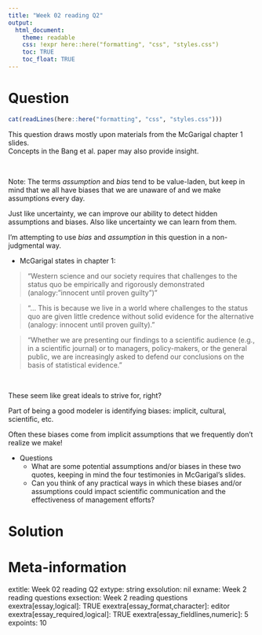 ```yaml
---
title: "Week 02 reading Q2"
output:  
  html_document:
    theme: readable
    css: !expr here::here("formatting", "css", "styles.css")
    toc: TRUE
    toc_float: TRUE
---
```




Question
========

```r
cat(readLines(here::here("formatting", "css", "styles.css")))
```

<div class="blackborder">
This question draws mostly upon materials from the McGarigal chapter 1 slides.  
Concepts in the Bang et al. paper may also provide insight.
</div>

<br>

<div class="redborder">
Note: The terms *assumption* and *bias* tend to be value-laden, but keep in mind that we all have biases that we are unaware of and we make assumptions every day.

Just like uncertainty, we can improve our ability to detect hidden assumptions and biases.  Also like uncertainty we can learn from them.

I'm attempting to use *bias* and *assumption* in this question in a non-judgmental way.
</div>




- McGarigal states in chapter 1:

> "Western science and our society requires that challenges to the status quo be empirically and rigorously demonstrated (analogy: "innocent until proven guilty")"

> "... This is because we live in a world where challenges to the status quo are given little credence without solid evidence for the alternative (analogy: innocent until proven guilty)."

> "Whether we are presenting our findings to a scientific audience (e.g., in a scientific journal) or to managers, policy-makers, or the general public, we are increasingly asked to defend our conclusions on the basis of statistical evidence."

<br>

These seem like great ideals to strive for, right?

Part of being a good modeler is identifying biases: implicit, cultural, scientific, etc.

Often these biases come from implicit assumptions that we frequently don't realize we make!



- Questions
  - What are some potential assumptions and/or biases in these two quotes, keeping in mind the four testimonies in McGarigal's slides.
  - Can you think of any practical ways in which these biases and/or assumptions could impact scientific communication and the effectiveness of management efforts?



Solution
========





Meta-information
================
extitle: Week 02 reading Q2
extype: string
exsolution: nil
exname: Week 2 reading questions
exsection: Week 2 reading questions
exextra[essay,logical]: TRUE
exextra[essay_format,character]: editor
exextra[essay_required,logical]: TRUE
exextra[essay_fieldlines,numeric]: 5
expoints: 10

